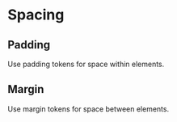 
<Meta title="Size/Spacing" />
 
# Spacing

## Padding

Use padding tokens for space within elements.

<Padding />

## Margin

Use margin tokens for space between elements.

<Margin />